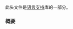 {{cpp/header/title|coroutine|notes={{mark c++20}}}}
{{cpp/header/navbar}}

此头文件是[[cpp/utility|语言支持]]库的一部分。

{{dsc begin}}
{{dsc h1 | 包含}}
{{dsc inc | cpp/header/dsc compare}}

{{dsc h1  | 类}}
{{dsc inc | cpp/coroutine/dsc coroutine_traits}}
{{dsc inc | cpp/coroutine/dsc coroutine_handle}}
{{dsc inc | cpp/coroutine/coroutine_handle/dsc hash}}
{{dsc h2 | 无操作协程}}
{{dsc inc | cpp/coroutine/dsc noop_coroutine_promise}}
{{dsc inc | cpp/coroutine/dsc noop_coroutine_handle}}
{{dsc h2 | 平凡可等待体}}
{{dsc inc | cpp/coroutine/dsc suspend_never}}
{{dsc inc | cpp/coroutine/dsc suspend_always}}

{{dsc h1  | 函数}}
{{dsc inc | cpp/coroutine/coroutine_handle/dsc operator_cmp}}
{{dsc h2 | 无操作协程}}
{{dsc inc | cpp/coroutine/dsc noop_coroutine}}
{{dsc end}}

===概要===
{{cpp/synopsis/coroutine}}

{{langlinks|en|es|ja|ru}}